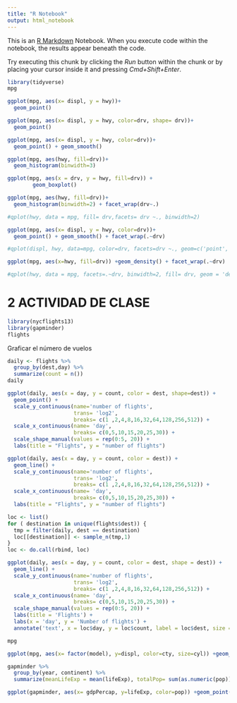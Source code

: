 ```yaml
---
title: "R Notebook"
output: html_notebook
---
```


This is an [R Markdown](http://rmarkdown.rstudio.com) Notebook. When you execute code within the notebook, the results appear beneath the code. 

Try executing this chunk by clicking the *Run* button within the chunk or by placing your cursor inside it and pressing *Cmd+Shift+Enter*. 

```r
library(tidyverse)
mpg

```
```r
ggplot(mpg, aes(x= displ, y = hwy))+
  geom_point()
```


```r
ggplot(mpg, aes(x= displ, y = hwy, color=drv, shape= drv))+
  geom_point()

```

```r
ggplot(mpg, aes(x= displ, y = hwy, color=drv))+
  geom_point() + geom_smooth()

```

```r
ggplot(mpg, aes(hwy, fill=drv))+
  geom_histogram(binwidth=3) 
```


```r
ggplot(mpg, aes(x = drv, y = hwy, fill=drv)) +
        geom_boxplot()
```

```r

ggplot(mpg, aes(hwy, fill=drv))+
  geom_histogram(binwidth=2) + facet_wrap(drv~.)

#qplot(hwy, data = mpg, fill= drv,facets= drv ~., binwidth=2)
```

```r

ggplot(mpg, aes(x= displ, y = hwy, color=drv))+
  geom_point() + geom_smooth() + facet_wrap(.~drv)

#qplot(displ, hwy, data=mpg, color=drv, facets=drv ~., geom=c('point','smooth'))
```

```r
ggplot(mpg, aes(x=hwy, fill=drv)) +geom_density() + facet_wrap(.~drv)

#qplot(hwy, data = mpg, facets=.~drv, binwidth=2, fill= drv, geom = 'density')
```

# 2 ACTIVIDAD DE CLASE

```r
library(nycflights13)
library(gapminder)
flights
```
Graficar el número de vuelos 

```r
daily <- flights %>%
  group_by(dest,day) %>%
  summarize(count = n())
daily
```
```r
ggplot(daily, aes(x = day, y = count, color = dest, shape=dest)) + 
  geom_point() + 
  scale_y_continuous(name='number of flights',
                     trans= 'log2',
                     breaks= c(1 ,2,4,8,16,32,64,128,256,512)) +
  scale_x_continuous(name= 'day',
                     breaks= c(0,5,10,15,20,25,30)) +
  scale_shape_manual(values = rep(0:5, 20)) + 
  labs(title = "Flights", y = "number of flights") 
```

```r
ggplot(daily, aes(x = day, y = count, color = dest)) + 
  geom_line() + 
  scale_y_continuous(name='number of flights',
                     trans= 'log2',
                     breaks= c(1 ,2,4,8,16,32,64,128,256,512)) +
  scale_x_continuous(name= 'day',
                     breaks= c(0,5,10,15,20,25,30)) +
  labs(title = "Flights", y = "number of flights")
```

```r
loc <- list()
for ( destination in unique(flights$dest)) {
  tmp = filter(daily, dest == destination)
  loc[[destination]] <- sample_n(tmp,1)
}
loc <- do.call(rbind, loc)
```

```r
ggplot(daily, aes(x = day, y = count, color = dest, shape = dest)) + 
  geom_line() +
  scale_y_continuous(name='number of flights',
                     trans= 'log2',
                     breaks= c(1 ,2,4,8,16,32,64,128,256,512)) +
  scale_x_continuous(name= 'day',
                     breaks= c(0,5,10,15,20,25,30)) +
  scale_shape_manual(values = rep(0:5, 20)) + 
  labs(title = 'Flights') + 
  labs(x = 'day', y = 'Number of flights') + 
  annotate('text', x = loc$day, y = loc$count, label = loc$dest, size =2 )
```

```r
mpg
```


```r
ggplot(mpg, aes(x= factor(model), y=displ, color=cty, size=cyl)) +geom_point() 
```




```r
gapminder %>% 
  group_by(year, continent) %>% 
  summarize(meanLifeExp = mean(lifeExp), totalPop= sum(as.numeric(pop)))
```

```r
ggplot(gapminder, aes(x= gdpPercap, y=lifeExp, color=pop)) +geom_point() + scale_x_log10() + labs(title = "Gapminder") 
```

